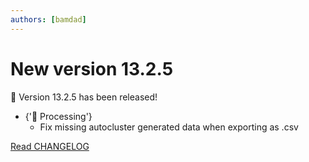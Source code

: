 ```yaml
---
authors: [bamdad]
---
```


# New version 13.2.5

🎉 Version 13.2.5 has been released!

<ul>
  <li>
    {'🧮 Processing'}
    <ul>
      <li>Fix missing autocluster generated data when exporting as .csv</li>
    </ul>
  </li>
</ul>

[Read CHANGELOG](https://github.com/sound-scape-explorer/sound-scape-explorer/blob/main/CHANGELOG.md#1325-2024-04-19)
